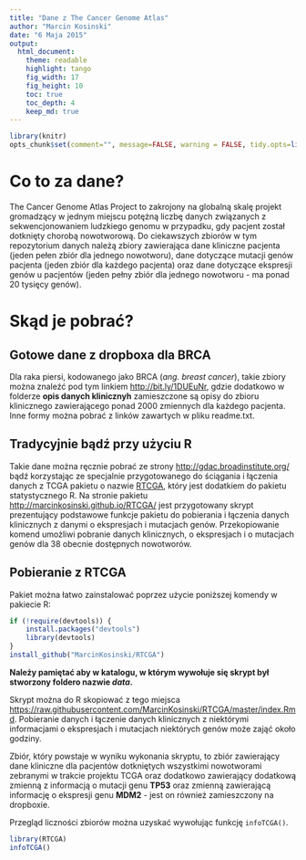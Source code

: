 ```yaml
---
title: "Dane z The Cancer Genome Atlas"
author: "Marcin Kosinski"
date: "6 Maja 2015"
output:
  html_document:
    theme: readable
    highlight: tango
    fig_width: 17
    fig_height: 10
    toc: true
    toc_depth: 4
    keep_md: true
---
```



```r
library(knitr)
opts_chunk$set(comment="", message=FALSE, warning = FALSE, tidy.opts=list(keep.blank.line=TRUE, width.cutoff=150),options(width=150), cache=TRUE)
```

# Co to za dane?

The Cancer Genome Atlas Project to zakrojony na globalną skalę projekt gromadzący w jednym miejscu potężną liczbę danych związanych z sekwencjonowaniem ludzkiego genomu w przypadku, gdy pacjent został dotknięty chorobą nowotworową. Do ciekawszych zbiorów w tym repozytorium danych należą zbiory zawierająca dane kliniczne pacjenta (jeden pełen zbiór dla jednego nowotworu), dane dotyczące mutacji genów pacjenta (jeden zbiór dla każdego pacjenta) oraz dane dotyczące ekspresji genów u pacjentów (jeden pełny zbiór dla jednego nowotworu - ma ponad 20 tysięcy genów).

# Skąd je pobrać?

## Gotowe dane z dropboxa dla BRCA

Dla raka piersi, kodowanego jako BRCA (*ang. breast cancer*), takie zbiory można znaleźć pod tym linkiem [http://bit.ly/1DUEuNr](http://bit.ly/1DUEuNr), gdzie dodatkowo w folderze **opis danych klinicznyh** zamieszczone są opisy do zbioru klinicznego zawierającego ponad 2000 zmiennych dla każdego pacjenta. Inne formy można pobrać z linków zawartych w pliku readme.txt.

## Tradycyjnie bądź przy użyciu R

Takie dane można ręcznie pobrać ze strony [http://gdac.broadinstitute.org/](http://gdac.broadinstitute.org/) bądź korzystając ze specjalnie przygotowanego do ściągania i łączenia danych z TCGA pakietu o nazwie [RTCGA](https://github.com/MarcinKosinski/RTCGA), który jest dodatkiem do pakietu statystycznego R. Na stronie pakietu [http://marcinkosinski.github.io/RTCGA/](http://marcinkosinski.github.io/RTCGA/) jest przygotowany skrypt prezentujący podstawowe funkcje pakietu do pobierania i łączenia danych klinicznych z danymi o ekspresjach i mutacjach genów. Przekopiowanie komend umożliwi pobranie danych klinicznych, o ekspresjach i o mutacjach genów dla 38 obecnie dostępnych nowotworów.


## Pobieranie z RTCGA

Pakiet można łatwo zainstalować poprzez użycie poniższej komendy w pakiecie R:

```r
if (!require(devtools)) {
    install.packages("devtools")
    library(devtools)
}
install_github("MarcinKosinski/RTCGA")
```

**Należy pamiętać aby w katalogu, w którym wywołuje się skrypt był stworzony foldero nazwie *data*.**

Skrypt można do R skopiować z tego miejsca [https://raw.githubusercontent.com/MarcinKosinski/RTCGA/master/index.Rmd](https://raw.githubusercontent.com/MarcinKosinski/RTCGA/master/index.Rmd). Pobieranie danych i łączenie danych klinicznych z niektórymi informacjami o ekspresjach i mutacjach niektórych genów może zająć około godziny.


Zbiór, który powstaje w wyniku wykonania skryptu, to zbiór zawierający dane kliniczne dla pacjentów dotkniętych wszystkimi nowotworami zebranymi w trakcie projektu TCGA oraz dodatkowo zawierający dodatkową zmienną z informacją o mutacji genu **TP53** oraz zmienną zawierającą informację o ekspresji genu **MDM2** - jest on również zamieszczony na dropboxie.


Przegląd liczności zbiorów można uzyskać wywołując funkcję `infoTCGA()`.

```r
library(RTCGA)
infoTCGA()
```








